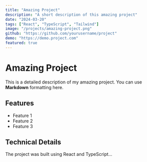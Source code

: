 ```yaml
---
title: "Amazing Project"
description: "A short description of this amazing project"
date: "2024-03-20"
tags: ["React", "TypeScript", "Tailwind"]
image: "/projects/amazing-project.png"
github: "https://github.com/yourusername/project"
demo: "https://demo.project.com"
featured: true
---
```


# Amazing Project

This is a detailed description of my amazing project. You can use **Markdown** formatting here.

## Features

- Feature 1
- Feature 2
- Feature 3

## Technical Details

The project was built using React and TypeScript... 